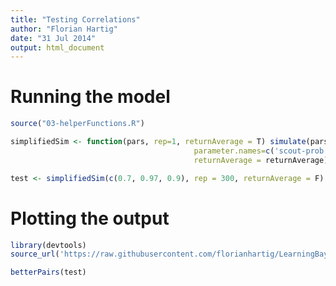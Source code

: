 ```yaml
---
title: "Testing Correlations"
author: "Florian Hartig"
date: "31 Jul 2014"
output: html_document
---
```




# Running the model

```r


source("03-helperFunctions.R")

simplifiedSim <- function(pars, rep=1, returnAverage = T) simulate(pars, no.repeated.sim=rep,nl.obj=model, 
                                         parameter.names=c('scout-prob', 'survival-prob', 'scouting-survival'),
                                         returnAverage = returnAverage)

test <- simplifiedSim(c(0.7, 0.97, 0.9), rep = 300, returnAverage = F)

```


# Plotting the output

```r
library(devtools)
source_url('https://raw.githubusercontent.com/florianhartig/LearningBayes/master/CommentedCode/02-Samplers/Analysis/MCMC_PlottingOptions.r')

betterPairs(test)
```

